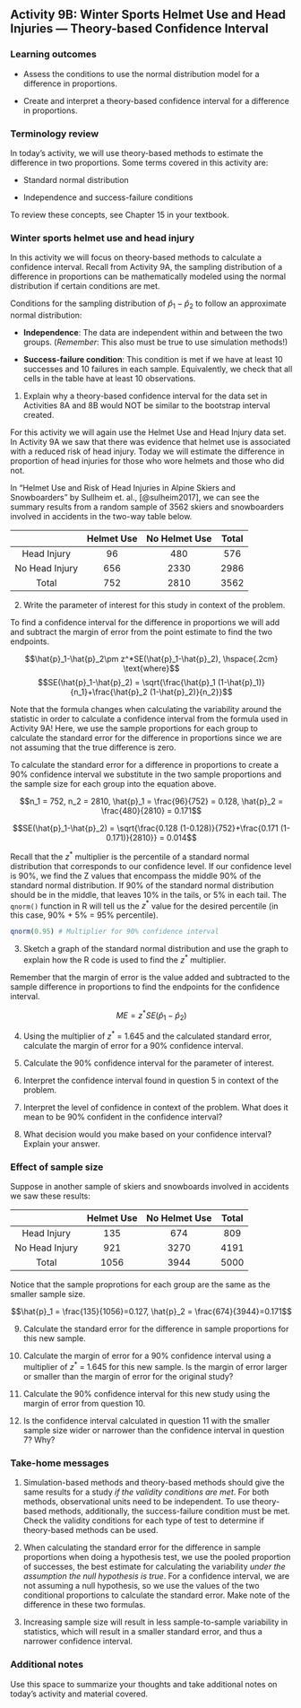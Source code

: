 ## Activity 9B:  Winter Sports Helmet Use and Head Injuries --- Theory-based Confidence Interval

\setstretch{1}

### Learning outcomes

* Assess the conditions to use the normal distribution model for a difference in proportions.

* Create and interpret a theory-based confidence interval for a difference in proportions.

### Terminology review
In today's activity, we will use theory-based methods to estimate the difference in two proportions. Some terms covered in this activity are:

* Standard normal distribution

* Independence and success-failure conditions

To review these concepts, see Chapter 15 in your textbook.

### Winter sports helmet use and head injury 

In this activity we will focus on theory-based methods to calculate a confidence interval.  Recall from Activity 9A, the sampling distribution of a difference in proportions can be mathematically modeled using the normal distribution if certain conditions are met.

Conditions for the sampling distribution of $\hat{p}_1-\hat{p}_2$ to follow an approximate normal distribution:

* **Independence**: The data are independent within and between the two groups. (*Remember*: This also must be true to use simulation methods!)

* **Success-failure condition**: This condition is met if we have at least 10 successes and 10 failures in each sample. Equivalently, we check that all cells in the table have at least 10 observations.

1.  Explain why a theory-based confidence interval for the data set in Activities 8A and 8B would NOT be similar to the bootstrap interval created.

\vspace{1in}

For this activity we will again use the Helmet Use and Head Injury data set. In Activity 9A we saw that there was evidence that helmet use is associated with a reduced risk of head injury.  Today we will estimate the difference in proportion of head injuries for those who wore helmets and those who did not.

In "Helmet Use and Risk of Head Injuries in Alpine Skiers and Snowboarders" by Sullheim et. al., [@sulheim2017], we can see the summary results from a random sample of 3562 skiers and snowboarders involved in accidents in the two-way table below. 

|                | Helmet Use | No Helmet Use | Total |
|:--------------:|:----------:|:-------------:|:-----:|
| Head Injury    |     96     |      480      |  576  |
| No Head Injury |     656    |      2330     |  2986 |
| Total          |     752    |      2810     |  3562 |

2. Write the parameter of interest for this study in context of the problem.

\vspace{0.8in}

To find a confidence interval for the difference in proportions we will add and subtract the margin of error from the point estimate to find the two endpoints.

 $$\hat{p}_1-\hat{p}_2\pm z^*SE(\hat{p}_1-\hat{p}_2), \hspace{.2cm} \text{where}$$
 $$SE(\hat{p}_1-\hat{p}_2) = \sqrt{\frac{\hat{p}_1 (1-\hat{p}_1)}{n_1}+\frac{\hat{p}_2 (1-\hat{p}_2)}{n_2}}$$
 
Note that the formula changes when calculating the variability around the statistic in order to calculate a confidence interval from the formula used in Activity 9A!  Here, we use the sample proportions for each group to calculate the standard error for the difference in proportions since we are not assuming that the true difference is zero.

To calculate the standard error for a difference in proportions to create a 90\% confidence interval we substitute in the two sample proportions and the sample size for each group into the equation above.

$$n_1 = 752, n_2 = 2810, \hat{p}_1 = \frac{96}{752} = 0.128, \hat{p}_2 = \frac{480}{2810} = 0.171$$
 
 $$SE(\hat{p}_1-\hat{p}_2) = \sqrt{\frac{0.128 (1-0.128)}{752}+\frac{0.171 (1-0.171)}{2810}} = 0.014$$

Recall that the $z^*$ multiplier is the percentile of a standard normal distribution that corresponds to our confidence level. If our confidence level is 90\%, we find the Z values that encompass the middle 90\% of the standard normal distribution. If 90\% of the standard normal distribution should be in the middle, that leaves 10\% in the tails, or 5\% in each tail.  The `qnorm()` function in R will tell us the $z^*$ value for the desired percentile (in this case, 90\% + 5\% = 95\% percentile). 

```r
qnorm(0.95) # Multiplier for 90% confidence interval
```

\newpage

3. Sketch a graph of the standard normal distribution and use the graph to explain how the R code is used to find the $z^*$ multiplier.  

\vspace{1.5in}


Remember that the margin of error is the value added and subtracted to the sample difference in proportions to find the endpoints for the confidence interval.

$$ME = z^*SE(\hat{p}_1 - \hat{p}_2)$$

4. Using the multiplier of $z^*$ = 1.645 and the calculated standard error, calculate the margin of error for a 90\% confidence interval.

\vspace{0.5in}

5. Calculate the 90\% confidence interval for the parameter of interest. 

\vspace{0.8in}

6. Interpret the confidence interval found in question 5 in context of the problem.

\vspace{0.8in}

7.  Interpret the level of confidence in context of the problem.  What does it mean to be 90% confident in the confidence interval?

\vspace{0.8in}

8.  What decision would you make based on your confidence interval?  Explain your answer.
\vspace{0.5in}
\newpage

### Effect of sample size 

Suppose in another sample of skiers and snowboards involved in accidents we saw these results:

|                | Helmet Use | No Helmet Use | Total |
|:--------------:|:----------:|:-------------:|:-----:|
| Head Injury    |     135    |      674      |  809  |
| No Head Injury |     921    |      3270     |  4191 |
| Total          |     1056   |      3944     |  5000 |

Notice that the sample proprotions for each group are the same as the smaller sample size.

$$\hat{p}_1 = \frac{135}{1056}=0.127, \hat{p}_2 = \frac{674}{3944}=0.171$$

9. Calculate the standard error for the difference in sample proportions for this new sample.
\vspace{0.8in}


10. Calculate the margin of error for a 90\% confidence interval using a multiplier of $z^*$ = 1.645 for this new sample.  Is the margin of error larger or smaller than the margin of error for the original study?
\vspace{.8in}

11.  Calculate the 90\% confidence interval for this new study using the margin of error from question 10.  
\vspace{.8in}

12.  Is the confidence interval calculated in question 11 with the smaller sample size wider or narrower than the confidence interval in question 7? Why?
\vspace{.8in}

\newpage

### Take-home messages

1. Simulation-based methods and theory-based methods should give the same results for a study *if the validity conditions are met*.  For both methods, observational units need to be independent. To use theory-based methods, additionally, the success-failure condition must be met. Check the validity conditions for each type of test to determine if theory-based methods can be used.

2. When calculating the standard error for the difference in sample proportions when doing a hypothesis test, we use the pooled proportion of successes, the best estimate for calculating the variability *under the assumption the null hypothesis is true*.  For a confidence interval, we are not assuming a null hypothesis, so we use the values of the two conditional proportions to calculate the standard error.  Make note of the difference in these two formulas. 

3.  Increasing sample size will result in less sample-to-sample variability in statistics, which will result in a smaller standard error, and thus a narrower confidence interval.  

### Additional notes

Use this space to summarize your thoughts and take additional notes on today's activity and material covered.

\newpage
